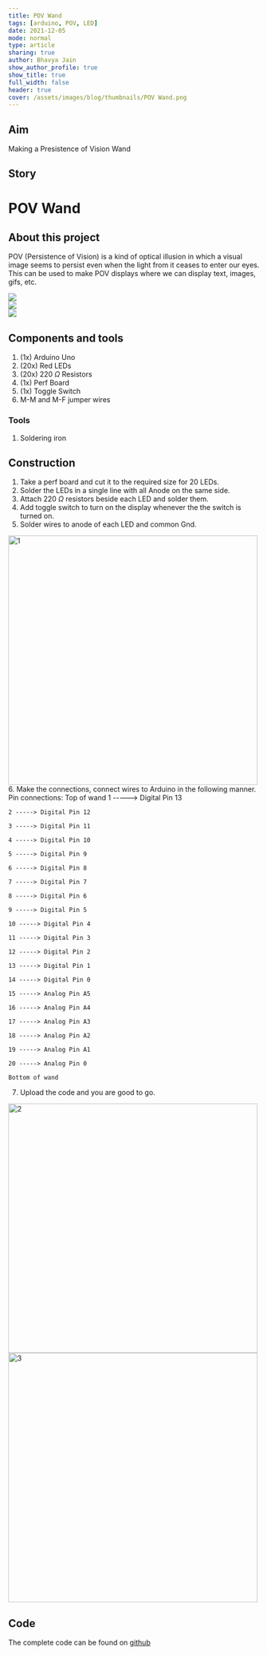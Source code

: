 ```yaml
---
title: POV Wand
tags: [arduino, POV, LED]
date: 2021-12-05
mode: normal
type: article
sharing: true
author: Bhavya Jain
show_author_profile: true
show_title: true
full_width: false
header: true
cover: /assets/images/blog/thumbnails/POV Wand.png
---
```


## Aim

Making a Presistence of Vision Wand

## Story

# POV Wand

## About this project

POV (Persistence of Vision) is a kind of optical illusion in which a visual image seems to persist even when the light from it ceases to enter our eyes. This can be used to make POV displays where we can display text, images, gifs, etc.

<div class="swiper swiper-demo">
  <div class="swiper__wrapper">
    <div class="swiper__slide">
      <Image class="image image" src="/assets/images/blog/POV-Wand/o1.png" />
    </div>
    <div class="swiper__slide">
      <Image class="image image" src="/assets/images/blog/POV-Wand/o2.png" />
    </div>
    <div class="swiper__slide">
      <Image class="image image" src="/assets/images/blog/POV-Wand/o3.png" />
    </div>
  </div>
  <div class="swiper__button swiper__button--prev fas fa-chevron-left"></div>
  <div class="swiper__button swiper__button--next fas fa-chevron-right"></div>
</div>

## Components and tools

1.  (1x) Arduino Uno
2.  (20x) Red LEDs
3.  (20x) 220 $\Omega$ Resistors
4.  (1x) Perf Board
5.  (1x) Toggle Switch
6.  M-M and M-F jumper wires

### Tools

1.  Soldering iron

## Construction

1.  Take a perf board and cut it to the required size for 20 LEDs.
2.  Solder the LEDs in a single line with all Anode on the same side.
3.  Attach 220 $\Omega$ resistors beside each LED and solder them.
4.  Add toggle switch to turn on the display whenever the the switch is turned on.
5.  Solder wires to anode of each LED and common Gnd.

   <Image src="/assets/images/blog/POV-Wand/1.png" alt="1" width='500' height='500'>
6.  Make the connections, connect wires to Arduino in the following manner.
    Pin connections:
    Top of wand
    1 -----> Digital Pin 13
    
    2 -----> Digital Pin 12
    
    3 -----> Digital Pin 11
    
    4 -----> Digital Pin 10
    
    5 -----> Digital Pin 9
    
    6 -----> Digital Pin 8
    
    7 -----> Digital Pin 7
    
    8 -----> Digital Pin 6
    
    9 -----> Digital Pin 5
    
    10 -----> Digital Pin 4
    
    11 -----> Digital Pin 3
    
    12 -----> Digital Pin 2
    
    13 -----> Digital Pin 1
    
    14 -----> Digital Pin 0
    
    15 -----> Analog Pin A5
    
    16 -----> Analog Pin A4
    
    17 -----> Analog Pin A3
    
    18 -----> Analog Pin A2
    
    19 -----> Analog Pin A1
    
    20 -----> Analog Pin 0
    
    Bottom of wand
    
7.  Upload the code and you are good to go.

<Image src="/assets/images/blog/POV-Wand/2.png" alt="2" width='500' height='500'>

<Image src="/assets/images/blog/POV-Wand/3.png" alt="3" width='500' height='500'>

## Code

The complete code can be found on [github](https://github.com/jainbhavya832/POV_Wand)

<EmbedItem url="https://www.youtube.com/embed/aroFEp9cHeM" />
